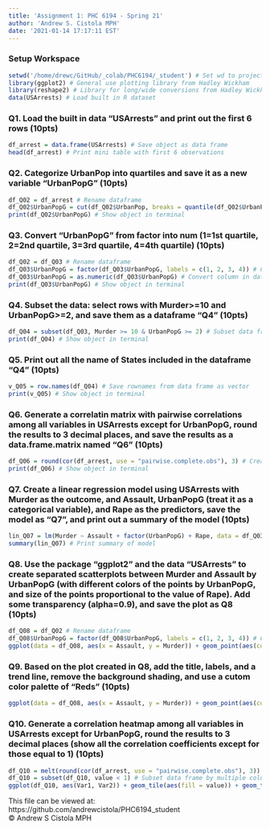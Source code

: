 ```yaml
---
title: 'Assignment 1: PHC 6194 - Spring 21'
author: 'Andrew S. Cistola MPH'
date: '2021-01-14 17:17:11 EST'
---
```


### Setup Workspace
```r
setwd('/home/drewc/GitHub/_colab/PHC6194/_student') # Set wd to project repository
library(ggplot2) # General use plotting library from Hadley Wickham
library(reshape2) # Library for long/wide conversions from Hadley Wickham
data(USArrests) # Load built in R dataset
```

### Q1. Load the built in data "USArrests" and print out the first 6 rows (10pts)
```r
df_arrest = data.frame(USArrests) # Save object as data frame
head(df_arrest) # Print mini table with first 6 observations 
```

### Q2. Categorize UrbanPop into quartiles and save it as a new variable "UrbanPopG" (10pts)
```r
df_Q02 = df_arrest # Rename dataframe 
df_Q02$UrbanPopG = cut(df_Q02$UrbanPop, breaks = quantile(df_Q02$UrbanPop, probs = c(0,0.25,0.5,0.75,1)), include.lowest = T) # Create column of quantiles based on column
print(df_Q02$UrbanPopG) # Show object in terminal
```

### Q3. Convert "UrbanPopG" from factor into num (1=1st quartile, 2=2nd quartile, 3=3rd quartile, 4=4th quartile) (10pts)
```r
df_Q02 = df_Q03 # Rename dataframe 
df_Q03$UrbanPopG = factor(df_Q03$UrbanPopG, labels = c(1, 2, 3, 4)) # Convert column in data frame to factor and define labels
df_Q03$UrbanPopG = as.numeric(df_Q03$UrbanPopG) # Convert column in data frame to numeric
print(df_Q03$UrbanPopG) # Show object in terminal
```

### Q4. Subset the data: select rows with Murder>=10 and UrbanPopG>=2, and save them as a dataframe "Q4" (10pts)
```r
df_Q04 = subset(df_Q03, Murder >= 10 & UrbanPopG >= 2) # Subset data frame by multiple column values with boolean operators
print(df_Q04) # Show object in terminal
```

### Q5. Print out all the name of States included in the dataframe "Q4" (10pts)
```r
v_Q05 = row.names(df_Q04) # Save rownames from data frame as vector
print(v_Q05) # Show object in terminal
```

### Q6. Generate a correlatin matrix with pairwise correlations among all variables in USArrests except for UrbanPopG, round the results to 3 decimal places, and save the results as a data.frame.matrix named "Q6" (10pts)
```r
df_Q06 = round(cor(df_arrest, use = "pairwise.complete.obs"), 3) # Create correlation matrix, round to 3 decimal places
print(df_Q06) # Show object in terminal
```

### Q7. Create a linear regression model using USArrests with Murder as the outcome, and Assault, UrbanPopG (treat it as a categorical variable), and Rape as the predictors, save the model as "Q7", and print out a summary of the model (10pts)
```r
lin_Q07 = lm(Murder ~ Assault + factor(UrbanPopG) + Rape, data = df_Q03) # Create multiple linear regression model
summary(lin_Q07) # Print summary of model 
```

### Q8. Use the package "ggplot2" and the data "USArrests" to create separated scatterplots between Murder and Assault by UrbanPopG (with different colors of the points by UrbanPopG, and size of the points proportional to the value of Rape). Add some transparency (alpha=0.9), and save the plot as Q8 (10pts)
```r
df_Q08 = df_Q02 # Rename dataframe
df_Q08$UrbanPopG = factor(df_Q08$UrbanPopG, labels = c(1, 2, 3, 4)) # Convert column in data frame to factor and define labels
ggplot(data = df_Q08, aes(x = Assault, y = Murder)) + geom_point(aes(color = UrbanPopG, size = Rape, alpha = 0.9)) + facet_wrap(~UrbanPopG) # Create multi-panel plot based on column with formatting/style options
```

### Q9. Based on the plot created in Q8, add the title, labels, and a trend line, remove the background shading, and use a cutom color palette of "Reds" (10pts)
```r
ggplot(data = df_Q08, aes(x = Assault, y = Murder)) + geom_point(aes(color = UrbanPopG, size = Rape, alpha = 0.9)) + scale_color_brewer(palette = "Reds") + stat_smooth() + facet_wrap(~UrbanPopG) + theme(panel.background = element_blank(), plot.title = element_text(face = 'bold'), axis.title = element_text(face = 'bold')) + ggtitle("Murder versus Assault") # Create multi-panel plot based on column with formatting/style options
```

### Q10. Generate a correlation heatmap among all variables in USArrests except for UrbanPopG, round the results to 3 decimal places (show all the correlation coefficients except for those equal to 1) (10pts)
```r
df_Q10 = melt(round(cor(df_arrest, use = "pairwise.complete.obs"), 3)) # Create correlation matrix, round to 3 decimal places
df_Q10 = subset(df_Q10, value < 1) # Subset data frame by multiple column values with boolean operators
ggplot(df_Q10, aes(Var1, Var2)) + geom_tile(aes(fill = value)) + geom_text(aes(label = value), size = 3, fontface = "bold") + scale_fill_gradient2(low = "#67a9cf", high = "#ef8a62") +theme_minimal() +theme(panel.grid.major = element_blank(), panel.grid.minor = element_blank(),  panel.border = element_blank(),panel.background = element_blank(), axis.title = element_blank(), axis.text = element_text(size = 12, face = "bold")) # Create correplation heatmap with formatting/style options
```

This file can be viewed at: https://github.com/andrewcistola/PHC6194_student<br>
© Andrew S Cistola MPH